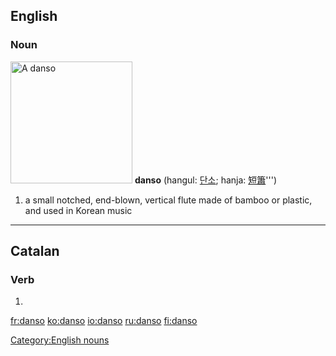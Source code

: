 ==English==

===Noun===
[[Image:Danso.jpg|thumb|right|195px|A ''danso'']]
{{wikipedia|Danso}}
'''danso''' (hangul: [[단소]]; hanja: [[短簫]]''')

# a small notched, end-blown, vertical flute made of bamboo or plastic, and used in Korean music

{{attention|ko}}

[[Category:English nouns]]

----

==Catalan==

===Verb===
{{head|ca|verb form}}

# {{ca-verb form of|p=1|n=sg|t=pres|m=ind|dansar}}

[[fr:danso]]
[[ko:danso]]
[[io:danso]]
[[ru:danso]]
[[fi:danso]]